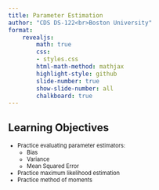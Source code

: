 ```yaml
---
title: Parameter Estimation 
author: "CDS DS-122<br>Boston University"
format: 
    revealjs:
        math: true
        css: 
        - styles.css
        html-math-method: mathjax
        highlight-style: github
        slide-number: true
        show-slide-number: all
        chalkboard: true 
---
```


## Learning Objectives
:::{style="font-size: .8em"}

- Practice evaluating parameter estimators:
    * Bias
    * Variance
    * Mean Squared Error 
- Practice maximum likelihood estimation
- Practice method of moments

:::